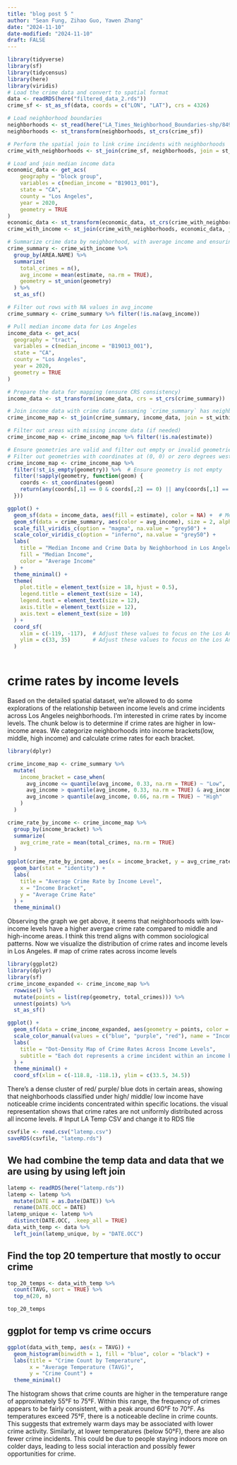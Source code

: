 ```yaml
---
title: "blog post 5 "
author: "Sean Fung, Zihao Guo, Yawen Zhang"
date: "2024-11-10"
date-modified: "2024-11-10"
draft: FALSE
---
```


```r
library(tidyverse)
library(sf)
library(tidycensus)
library(here)
library(viridis)
# Load the crime data and convert to spatial format
data <- readRDS(here("filtered_data_2.rds"))
crime_sf <- st_as_sf(data, coords = c("LON", "LAT"), crs = 4326)

# Load neighborhood boundaries
neighborhoods <- st_read(here("LA_Times_Neighborhood_Boundaries-shp/8494cd42-db48-4af1-a215-a2c8f61e96a22020328-1-621do0.x5yiu.shp"))
neighborhoods <- st_transform(neighborhoods, st_crs(crime_sf))

# Perform the spatial join to link crime incidents with neighborhoods
crime_with_neighborhoods <- st_join(crime_sf, neighborhoods, join = st_within)

# Load and join median income data
economic_data <- get_acs(
    geography = "block group",
    variables = c(median_income = "B19013_001"),
    state = "CA",
    county = "Los Angeles",
    year = 2020,
    geometry = TRUE
)
economic_data <- st_transform(economic_data, st_crs(crime_with_neighborhoods))
crime_with_income <- st_join(crime_with_neighborhoods, economic_data, join = st_within)

# Summarize crime data by neighborhood, with average income and ensuring valid geometry
crime_summary <- crime_with_income %>%
  group_by(AREA.NAME) %>%
  summarize(
    total_crimes = n(),
    avg_income = mean(estimate, na.rm = TRUE),
    geometry = st_union(geometry)
  ) %>%
  st_as_sf()

# Filter out rows with NA values in avg_income
crime_summary <- crime_summary %>% filter(!is.na(avg_income))
```

```r


# Pull median income data for Los Angeles
income_data <- get_acs(
  geography = "tract",
  variables = c(median_income = "B19013_001"),
  state = "CA",
  county = "Los Angeles",
  year = 2020,
  geometry = TRUE
)

# Prepare the data for mapping (ensure CRS consistency)
income_data <- st_transform(income_data, crs = st_crs(crime_summary))

# Join income data with crime data (assuming `crime_summary` has neighborhood geometries)
crime_income_map <- st_join(crime_summary, income_data, join = st_within)

# Filter out areas with missing income data (if needed)
crime_income_map <- crime_income_map %>% filter(!is.na(estimate))

# Ensure geometries are valid and filter out empty or invalid geometries
# Filter out geometries with coordinates at (0, 0) or zero degrees west (longitude = 0)
crime_income_map <- crime_income_map %>%
  filter(!st_is_empty(geometry)) %>%  # Ensure geometry is not empty
  filter(!sapply(geometry, function(geom) {
    coords <- st_coordinates(geom)
    return(any(coords[,1] == 0 & coords[,2] == 0) || any(coords[,1] == 0) || any(coords[,2] == 0))
  }))

ggplot() +
  geom_sf(data = income_data, aes(fill = estimate), color = NA) +  # Median income layer
  geom_sf(data = crime_summary, aes(color = avg_income), size = 2, alpha = 0.7) +  # Crime data layer
  scale_fill_viridis_c(option = "magma", na.value = "grey50") +
  scale_color_viridis_c(option = "inferno", na.value = "grey50") +
  labs(
    title = "Median Income and Crime Data by Neighborhood in Los Angeles",
    fill = "Median Income",
    color = "Average Income"
  ) +
  theme_minimal() +
  theme(
    plot.title = element_text(size = 18, hjust = 0.5),
    legend.title = element_text(size = 14),
    legend.text = element_text(size = 12),
    axis.title = element_text(size = 12),
    axis.text = element_text(size = 10)
  ) +
  coord_sf(
    xlim = c(-119, -117),  # Adjust these values to focus on the Los Angeles area
    ylim = c(33, 35)       # Adjust these values to focus on the Los Angeles area
  )



```
# crime rates by income levels
Based on the detailed spatial dataset, we're allowed to do some explorations of the relationship between income levels and crime incidents across Los Angeles neighborhoods. 
I'm interested in crime rates by income levels. The chunk below is to determine if crime rates are higher in low-income areas. We categorize neighborhoods into income brackets(low, middle, high income) and calculate crime rates for each bracket. 
```r
library(dplyr)

crime_income_map <- crime_summary %>%
  mutate(
    income_bracket = case_when(
      avg_income <= quantile(avg_income, 0.33, na.rm = TRUE) ~ "Low",
      avg_income > quantile(avg_income, 0.33, na.rm = TRUE) & avg_income <= quantile(avg_income, 0.66, na.rm = TRUE) ~ "Middle",
      avg_income > quantile(avg_income, 0.66, na.rm = TRUE) ~ "High"
    )
  )

crime_rate_by_income <- crime_income_map %>%
  group_by(income_bracket) %>%
  summarize(
    avg_crime_rate = mean(total_crimes, na.rm = TRUE)
  )

ggplot(crime_rate_by_income, aes(x = income_bracket, y = avg_crime_rate, fill = income_bracket)) +
  geom_bar(stat = "identity") +
  labs(
    title = "Average Crime Rate by Income Level",
    x = "Income Bracket",
    y = "Average Crime Rate"
  ) +
  theme_minimal()


```
Observing the graph we get above, it seems that neighborhoods with low-income levels have a higher avergae crime rate compared to middle and high-income areas. I think this trend aligns with common sociological patterns. Now we visualize the distribution of crime rates and income levels in Los Angeles. 
# map of crime rates across income levels
```r
library(ggplot2)
library(dplyr)
library(sf)
crime_income_expanded <- crime_income_map %>%
  rowwise() %>%
  mutate(points = list(rep(geometry, total_crimes))) %>%
  unnest(points) %>%
  st_as_sf()

ggplot() +
  geom_sf(data = crime_income_expanded, aes(geometry = points, color = income_bracket), size = 0.1, alpha = 0.6) +
  scale_color_manual(values = c("blue", "purple", "red"), name = "Income Bracket") +
  labs(
    title = "Dot-Density Map of Crime Rates Across Income Levels",
    subtitle = "Each dot represents a crime incident within an income bracket"
  ) +
  theme_minimal() +
  coord_sf(xlim = c(-118.8, -118.1), ylim = c(33.5, 34.5))

```
There's a dense cluster of red/ purple/ blue dots in certain areas, showing that neighborhoods classified under high/ middle/ low income have noticeable crime incidents concentrated within specific locations. 
the visual representation shows that crime rates are not uniformly distributed across all income levels. 
# Input LA Temp CSV and change it to RDS file
```r
csvfile <- read.csv("latemp.csv")
saveRDS(csvfile, "latemp.rds")
```
## We had combine the temp data and data that we are using by using left join
```r
latemp <- readRDS(here("latemp.rds"))
latemp <- latemp %>%
  mutate(DATE = as.Date(DATE)) %>%
  rename(DATE.OCC = DATE)
latemp_unique <- latemp %>%
  distinct(DATE.OCC, .keep_all = TRUE)
data_with_temp <- data %>%
  left_join(latemp_unique, by = "DATE.OCC")
```
## Find the top 20 temperture that mostly to occur crime
```r
top_20_temps <- data_with_temp %>%
  count(TAVG, sort = TRUE) %>%
  top_n(20, n)

top_20_temps
```

## ggplot for temp vs crime occurs
```r
ggplot(data_with_temp, aes(x = TAVG)) +
  geom_histogram(binwidth = 1, fill = "blue", color = "black") +
  labs(title = "Crime Count by Temperature",
       x = "Average Temperature (TAVG)",
       y = "Crime Count") +
  theme_minimal()
```
The histogram shows that crime counts are higher in the temperature range of approximately 55°F to 75°F. Within this range, the frequency of crimes appears to be fairly consistent, with a peak around 60°F to 70°F. As temperatures exceed 75°F, there is a noticeable decline in crime counts. This suggests that extremely warm days may be associated with lower crime activity. Similarly, at lower temperatures (below 50°F), there are also fewer crime incidents. This could be due to people staying indoors more on colder days, leading to less social interaction and possibly fewer opportunities for crime.